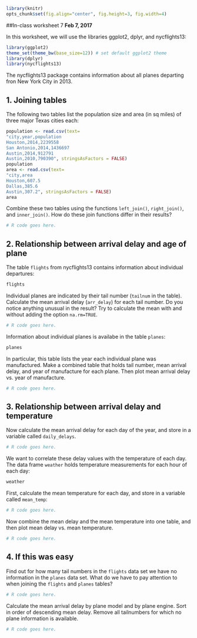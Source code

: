 ```r
library(knitr)
opts_chunk$set(fig.align="center", fig.height=3, fig.width=4)
```
##In-class worksheet 7
**Feb 7, 2017**

In this worksheet, we will use the libraries ggplot2, dplyr, and nycflights13:
```r
library(ggplot2)
theme_set(theme_bw(base_size=12)) # set default ggplot2 theme
library(dplyr)
library(nycflights13)
```
The nycflights13 package contains information about all planes departing fron New York City in 2013. 

## 1. Joining tables

The following two tables list the population size and area (in sq miles) of three major Texas cities each:
```r
population <- read.csv(text=
"city,year,population
Houston,2014,2239558
San Antonio,2014,1436697
Austin,2014,912791
Austin,2010,790390", stringsAsFactors = FALSE)
population
area <- read.csv(text=
"city,area
Houston,607.5
Dallas,385.6
Austin,307.2", stringsAsFactors = FALSE)
area
```

Combine these two tables using the functions `left_join()`, `right_join()`, and `inner_join()`. How do these join functions differ in their results?

```r
# R code goes here.
```

## 2. Relationship between arrival delay and age of plane

The table `flights` from nycflights13 contains information about individual departures:
```r
flights
```
Individual planes are indicated by their tail number (`tailnum` in the table). Calculate the mean arrival delay (`arr_delay`) for each tail number. Do you notice anything unusual in the result? Try to calculate the mean with and without adding the option `na.rm=TRUE`.
```r
# R code goes here.
```

Information about individual planes is availabe in the table `planes`:
```r
planes
```

In particular, this table lists the year each individual plane was manufactured. Make a combined table that holds tail number, mean arrival delay, and year of manufacture for each plane. Then plot mean arrival delay vs. year of manufacture.
```r
# R code goes here.
```

## 3. Relationship between arrival delay and temperature

Now calculate the mean arrival delay for each day of the year, and store in a variable called `daily_delays`.
```r
# R code goes here.
```

We want to correlate these delay values with the temperature of each day. The data frame `weather` holds temperature measurements for each hour of each day:
```r
weather
```

First, calculate the mean temperature for each day, and store in a variable called `mean_temp`:
```r
# R code goes here.
```

Now combine the mean delay and the mean temperature into one table, and then plot mean delay vs. mean temperature.
```r
# R code goes here.
```

## 4. If this was easy

Find out for how many tail numbers in the `flights` data set we have no information in the `planes` data set. What do we have to pay attention to when joining the `flights` and `planes` tables?
```r
# R code goes here.
```

Calculate the mean arrival delay by plane model and by plane engine. Sort in order of descending mean delay. Remove all tailnumbers for which no plane information is available.
```r
# R code goes here.
```

